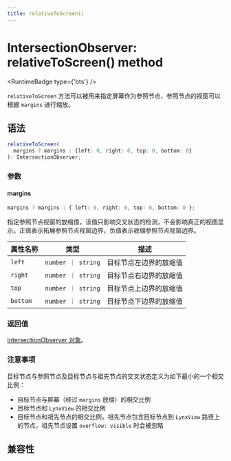 ```yaml
---
title: relativeToScreen()
---
```



# IntersectionObserver: relativeToScreen() method

<RuntimeBadge type={'bts'} />

`relativeToScreen` 方法可以被用来指定屏幕作为参照节点，参照节点的视窗可以根据 `margins` 进行缩放。

## 语法

```ts
relativeToScreen(
  margins ? margins : {left: 0, right: 0, top: 0, bottom: 0}
): IntersectionObserver;
```

### 参数

#### margins

```ts
margins ? margins : { left: 0, right: 0, top: 0, bottom: 0 };
```

指定参照节点视窗的放缩值，该值只影响交叉状态的检测，不会影响真正的视图显示。正值表示拓展参照节点视窗边界，负值表示收缩参照节点视窗边界。

| 属性名称 | 类型               | 描述                   |
| -------- | ------------------ | ---------------------- |
| `left`   | `number ｜ string` | 目标节点左边界的放缩值 |
| `right`  | `number ｜ string` | 目标节点右边界的放缩值 |
| `top`    | `number ｜ string` | 目标节点上边界的放缩值 |
| `bottom` | `number ｜ string` | 目标节点下边界的放缩值 |

### 返回值

[IntersectionObserver 对象](../intersection-observer.mdx)。

### 注意事项

目标节点与参照节点及目标节点与祖先节点的交叉状态定义为如下最小的一个相交比例：

- 目标节点与屏幕（经过 `margins` 放缩）的相交比例
- 目标节点和 `LynxView` 的相交比例
- 目标节点和祖先节点的相交比例，祖先节点包含目标节点到 `LynxView` 路径上的节点，祖先节点设置 `overflow: visible` 时会被忽略

## 兼容性


<LegacyCompatTable metadata="lynx-api/intersection-observer/relativeToScreen" />
